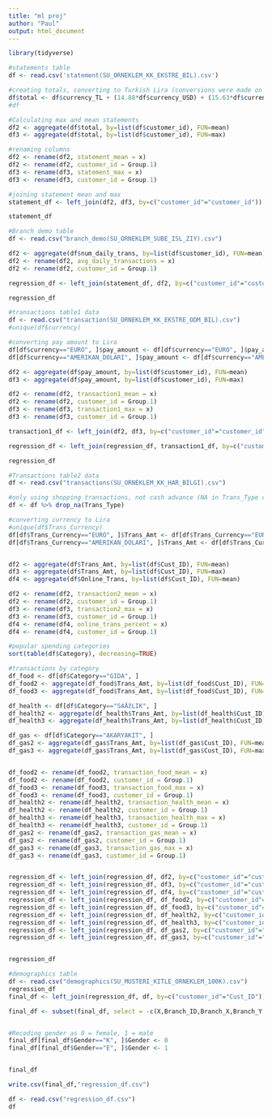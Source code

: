 ```yaml
---
title: "ml proj"
author: "Paul"
output: html_document
---
```


```r
library(tidyverse)
```

```r
#statements table
df <- read.csv('statement(SU_ORNEKLEM_KK_EKSTRE_BIL).csv')

#creating totals, converting to Turkish Lira (conversions were made on 5/3/22, exchange rate may have changed since then)
df$total <- df$currency_TL + (14.88*df$currency_USD) + (15.63*df$currency_EUR)
#df

#Calculating max and mean statements
df2 <- aggregate(df$total, by=list(df$customer_id), FUN=mean)
df3 <- aggregate(df$total, by=list(df$customer_id), FUN=max)

#renaming columns
df2 <- rename(df2, statement_mean = x)
df2 <- rename(df2, customer_id = Group.1)
df3 <- rename(df3, statement_max = x)
df3 <- rename(df3, customer_id = Group.1)

#joining statement mean and max
statement_df <- left_join(df2, df3, by=c("customer_id"="customer_id"))

statement_df
```



```r
#Branch demo table
df <- read.csv("branch_demo(SU_ORNEKLEM_SUBE_ISL_ZIY).csv")

df2 <- aggregate(df$num_daily_trans, by=list(df$customer_id), FUN=mean)
df2 <- rename(df2, avg_daily_transactions = x)
df2 <- rename(df2, customer_id = Group.1)

regression_df <- left_join(statement_df, df2, by=c("customer_id"="customer_id"))

regression_df
```


```r
#transactions table1 data
df <- read.csv("transaction(SU_ORNEKLEM_KK_EKSTRE_ODM_BIL).csv")
#unique(df$currency)

#converting pay amount to Lira
df[df$currency=="EURO", ]$pay_amount <- df[df$currency=="EURO", ]$pay_amount*15.63
df[df$currency=="AMERIKAN_DOLARI", ]$pay_amount <- df[df$currency=="AMERIKAN_DOLARI", ]$pay_amount*14.88

df2 <- aggregate(df$pay_amount, by=list(df$customer_id), FUN=mean)
df3 <- aggregate(df$pay_amount, by=list(df$customer_id), FUN=max)

df2 <- rename(df2, transaction1_mean = x)
df2 <- rename(df2, customer_id = Group.1)
df3 <- rename(df3, transaction1_max = x)
df3 <- rename(df3, customer_id = Group.1)

transaction1_df <- left_join(df2, df3, by=c("customer_id"="customer_id"))

regression_df <- left_join(regression_df, transaction1_df, by=c("customer_id"="customer_id"))

regression_df
```

```r
#Transactions table2 data
df <- read.csv("transactions(SU_ORNEKLEM_KK_HAR_BILGI).csv")

#only using shopping transactions, not cash advance (NA in Trans_Type column)
df <- df %>% drop_na(Trans_Type)

#converting currency to Lira
#unique(df$Trans_Currency)
df[df$Trans_Currency=="EURO", ]$Trans_Amt <- df[df$Trans_Currency=="EURO", ]$Trans_Amt*15.63
df[df$Trans_Currency=="AMERIKAN_DOLARI", ]$Trans_Amt <- df[df$Trans_Currency=="AMERIKAN_DOLARI", ]$Trans_Amt*14.88


df2 <- aggregate(df$Trans_Amt, by=list(df$Cust_ID), FUN=mean)
df3 <- aggregate(df$Trans_Amt, by=list(df$Cust_ID), FUN=max)
df4 <- aggregate(df$Online_Trans, by=list(df$Cust_ID), FUN=mean)

df2 <- rename(df2, transaction2_mean = x)
df2 <- rename(df2, customer_id = Group.1)
df3 <- rename(df3, transaction2_max = x)
df3 <- rename(df3, customer_id = Group.1)
df4 <- rename(df4, online_trans_percent = x)
df4 <- rename(df4, customer_id = Group.1)

#popular spending categories
sort(table(df$Category), decreasing=TRUE)

#transactions by category
df_food <- df[df$Category=="GIDA", ]
df_food2 <- aggregate(df_food$Trans_Amt, by=list(df_food$Cust_ID), FUN=mean)
df_food3 <- aggregate(df_food$Trans_Amt, by=list(df_food$Cust_ID), FUN=max)

df_health <- df[df$Category=="SAÄžLIK", ]
df_health2 <- aggregate(df_health$Trans_Amt, by=list(df_health$Cust_ID), FUN=mean)
df_health3 <- aggregate(df_health$Trans_Amt, by=list(df_health$Cust_ID), FUN=max)

df_gas <- df[df$Category=="AKARYAKIT", ]
df_gas2 <- aggregate(df_gas$Trans_Amt, by=list(df_gas$Cust_ID), FUN=mean)
df_gas3 <- aggregate(df_gas$Trans_Amt, by=list(df_gas$Cust_ID), FUN=max)


df_food2 <- rename(df_food2, transaction_food_mean = x)
df_food2 <- rename(df_food2, customer_id = Group.1)
df_food3 <- rename(df_food3, transaction_food_max = x)
df_food3 <- rename(df_food3, customer_id = Group.1)
df_health2 <- rename(df_health2, transaction_health_mean = x)
df_health2 <- rename(df_health2, customer_id = Group.1)
df_health3 <- rename(df_health3, transaction_health_max = x)
df_health3 <- rename(df_health3, customer_id = Group.1)
df_gas2 <- rename(df_gas2, transaction_gas_mean = x)
df_gas2 <- rename(df_gas2, customer_id = Group.1)
df_gas3 <- rename(df_gas3, transaction_gas_max = x)
df_gas3 <- rename(df_gas3, customer_id = Group.1)


regression_df <- left_join(regression_df, df2, by=c("customer_id"="customer_id"))
regression_df <- left_join(regression_df, df3, by=c("customer_id"="customer_id"))
regression_df <- left_join(regression_df, df4, by=c("customer_id"="customer_id"))
regression_df <- left_join(regression_df, df_food2, by=c("customer_id"="customer_id"))
regression_df <- left_join(regression_df, df_food3, by=c("customer_id"="customer_id"))
regression_df <- left_join(regression_df, df_health2, by=c("customer_id"="customer_id"))
regression_df <- left_join(regression_df, df_health3, by=c("customer_id"="customer_id"))
regression_df <- left_join(regression_df, df_gas2, by=c("customer_id"="customer_id"))
regression_df <- left_join(regression_df, df_gas3, by=c("customer_id"="customer_id"))


regression_df
```


```r
#demographics table
df <- read.csv("demographics(SU_MUSTERI_KITLE_ORNEKLEM_100K).csv")
regression_df
final_df <- left_join(regression_df, df, by=c("customer_id"="Cust_ID"))

final_df <- subset(final_df, select = -c(X,Branch_ID,Branch_X,Branch_Y,Home_Loc_X,Home_Loc_Y,Work_Loc_X,Work_Loc_Y,Penalty_201407,Penalty_201408,Penalty_201409,Penalty_201410,Penalty_201411,Penalty_201412,Penalty_201501,Penalty_201502,Penalty_201503,Penalty_201504,Penalty_201505))


#Recoding gender as 0 = female, 1 = male
final_df[final_df$Gender=="K", ]$Gender <- 0
final_df[final_df$Gender=="E", ]$Gender <- 1



```

```r
final_df
```


```r
write.csv(final_df,"regression_df.csv")
```


```r
df <- read.csv("regression_df.csv")
df
```












